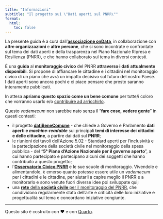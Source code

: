 ```yaml
---
title: "Informazioni"
subtitle: "Il progetto sui \"Dati aperti sul PNRR\""
format:
  html:
    toc: false
---
```


La presente guida è a cura dall'[**associazione onData**](https://www.ondata.it/), in collaborazione con **altre organizzazioni** e **altre persone**, che si sono incontrate e confrontate sul tema dei dati aperti e della trasparenza nel Piano Nazionale Ripresa e Resilienza (PNRR), e che hanno collaborato sul tema in diversi contesti.

È una **guida** al **monitoraggio civico** del PNRR **attraverso i dati attualmente disponibili**. Si propone di affiancare le cittadine e i cittadini nel monitoraggio civico di un piano che avrà un impatto decisivo sul futuro del nostro Paese.<br>
I dati aperti sono ancora pochi e ci piace pensare che presto saranno interamente pubblicati.

In attesa **apriamo questo spazio come un bene comune** per tutte/i coloro che vorranno usarlo e/o [contribuire ad arricchirlo](partecipa.qmd).

Questo _vademecum_ non sarebbe nato senza il "**fare cose, vedere gente**" in questi contesti:

- il progetto [**datiBeneComune**](https://www.datibenecomune.it/) - che chiede a Governo e Parlamento **dati aperti e _machine-readable_** sui principali **temi di interesse dei cittadini e delle cittadine**, a partire dai dati sul **PNRR**;
- le riunioni dei tavoli dell'[Azione 5.02](https://open.gov.it/governo-aperto/piano-nazionale/5nap/azione-5/impegno-502) - Standard aperti per l’inclusività e la partecipazione della società civile nel monitoraggio della spesa pubblica - del "**5° Piano d’Azione Nazionale per il governo aperto**", a cui hanno partecipato e partecipano alcuni dei soggetti che hanno contribuito a questo progetto;
- l'[**Osservatorio Civico PNRR**](https://osservatoriocivicopnrr.it/) e le sue scuole di monitoraggio. Vivendole e alimentandole, è emerso quanto potesse essere utile un _vademecum_ per i cittadini e le cittadine, per aiutarli a capire meglio il PNRR e a monitorarlo e sono venute fuori diverse idee poi sviluppate qui;
- una [**rete** della **società civile** per il monitoraggio del PNRR](rete-pnrr.md), che condividono regolarmente stato dell'arte e criticità delle loro iniziative e progettualità sul tema e concordano iniziative congiunte.


---

Questo sito è costruito con ❤️ e con [Quarto](https://quarto.org/).

